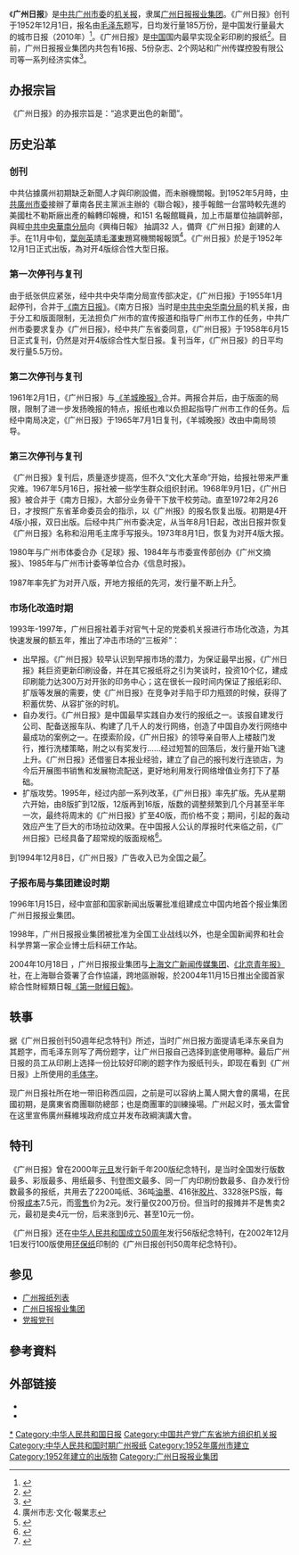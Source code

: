 {{Infobox Newspaper
| name = 广州日报<br>Guangzhou Daily
| image = [[文件:Guangzhou_Daily.jpg|220px]]
| caption =2018年6月28日《广州日报》头版 
| type = [[机关报|机关报]]、[[日報|日報]]
| format = [[大报|大报]]
| owners = [[广州日报报业集团|广州日报报业集团]]
| publisher =广州日报社
| foundation = 1952年12月1日
| political = 
| language = [[简体中文|简体中文]]
| price = [[人民币|人民币]]2元
| headquarters = {{CHN}}[[广东省|广东省]][[广州市|广州市]]海珠区阅江中路366号广报中心
| circulation = 185万份
| issn        =
| CN          = 44-0010
| website = [http://gzdaily.dayoo.com/ 广州日报]
}}
《'''广州日报'''》是[[中共广州市委|中共广州市委]]的[[机关报|机关报]]，隶属[[广州日报报业集团|广州日报报业集团]]。《广州日报》创刊于1952年12月1日，报名由[[毛泽东|毛泽东]]题写，日均发行量185万份，是中国发行量最大的城市日报（2010年）<ref name=fxl>{{cite news|url=https://www.jzwcom.com/jzw/e1/1176.html|title=中国报纸发行量排行榜|publisher=记者网|date=|accessdate=2018-05-28|archive-date=2018-06-12|archive-url=https://web.archive.org/web/20180612141658/https://www.jzwcom.com/jzw/e1/1176.html|dead-url=no}}</ref>。《广州日报》是[[中华人民共和国|中国]]国内最早实现全彩印刷的报纸<ref>{{cite news|url=http://news.sina.com.cn/c/2008-09-12/154616281898.shtml|title=《广州日报》简介|publisher=新浪網|date=2008-09-12|accessdate=2013-05-17|archive-date=2013-11-04|archive-url=https://web.archive.org/web/20131104064931/http://news.sina.com.cn/c/2008-09-12/154616281898.shtml|dead-url=no}}</ref>。目前，广州日报报业集团内共包有16报、5份杂志、2个网站和广州传媒控股有限公司等一系列经济实体<ref>{{Cite web|url=http://finance.sina.com.cn/roll/20100118/04077259225.shtml|title=解密广州日报企业化经营_滚动新闻_新浪财经_新浪网|accessdate=2017-07-14|work=finance.sina.com.cn|archive-date=2017-07-29|archive-url=https://web.archive.org/web/20170729003954/http://finance.sina.com.cn/roll/20100118/04077259225.shtml|dead-url=no}}</ref>。

== 办报宗旨 ==
《广州日报》的办报宗旨是：“追求更出色的新聞”。

== 历史沿革 ==

=== 创刊 ===
中共佔據廣州初期缺乏新聞人才與印刷設備，而未辦機關報。到1952年5月時，[[中共广州市委|中共廣州市委]]接辦了華南各民主黨派主辦的《聯合報》，接手報館一台當時較先進的美國杜不勒斯廠出產的輪轉印報機，和151 名報館職員，加上市屬單位抽調幹部，與經[[中共中央华南分局|中共中央華南分局]]向《興梅日報》 抽調32 人，備齊《广州日报》創建的人手。在11月中旬，[[葉劍英|葉劍英]]請[[毛澤東|毛澤東]]題寫機關報報頭<ref>廣州市志·文化·報業志</ref>。《广州日报》於是于1952年12月1日正式出版，為对开4版综合性大型日报。

=== 第一次停刊与复刊 ===
由于纸张供应紧张，经中共中央华南分局宣传部决定，《广州日报》于1955年1月起停刊，合并于[[南方日报|《南方日报》]]。《南方日报》当时是[[中共中央华南分局|中共中央华南分局]]的机关报，由于分工和版面限制，无法担负广州市的宣传报道和指导广州市工作的任务，中共广州市委要求复办《广州日报》，经中共广东省委同意，《广州日报》于1958年6月15日正式复刊，仍然是对开4版综合性大型日报。复刊当年，《广州日报》的日平均发行量5.5万份。

=== 第二次停刊与复刊 ===
1961年2月1日，《广州日报》与[[羊城晚报|《羊城晚报》]]合并。两报合并后，由于版面的局限，限制了进一步发扬晚报的特点，报纸也难以负担起指导广州市工作的任务。后经中南局决定，《广州日报》于1965年7月1日复刊，《羊城晚报》改由中南局领导。

=== 第三次停刊与复刊 ===
《广州日报》复刊后，质量逐步提高，但不久“文化大革命”开始，给报社带来严重灾难。1967年5月16日，报社被一些学生群众组织封闭。1968年9月1日，《广州日报》被合并于《南方日报》，大部分业务骨干下放干校劳动。直至1972年2月26日，才按照广东省革命委员会的指示，以《广州报》的报名恢复出版。初期是4开4版小报，双日出版。后经中共广州市委决定，从当年8月1日起，改出日报并恢复《广州日报》名称和沿用毛主席手写报头。1973年8月1日，恢复为对开4版大报。

1980年与广州市体委合办《足球》报、1984年与市委宣传部创办《广州文摘报》、1985年与广州市计委等单位合办《信息时报》。

1987年率先扩为对开八版，开地方报纸的先河，发行量不断上升<ref>{{Cite web|url=http://www.gzzxws.gov.cn/gzws/gzws/ml/69_1_1_1/200911/t20091130_16198_4.htm|title=《广州日报》的三落三起|accessdate=2017-08-22|work=www.gzzxws.gov.cn|archive-date=2017-08-22|archive-url=https://web.archive.org/web/20170822220940/http://www.gzzxws.gov.cn/gzws/gzws/ml/69_1_1_1/200911/t20091130_16198_4.htm|dead-url=no}}</ref>。

=== 市场化改造时期 ===
1993年-1997年，广州日报社着手对官气十足的党委机关报进行市场化改造，为其快速发展的额五年，推出了冲击市场的“三板斧”：

* 出早报。《广州日报》较早认识到早报市场的潜力，为保证最早出报，《广州日报》耗巨资更新印刷设备，并在其它报纸将之引为笑谈时，投资10个亿，建成印刷能力达300万对开张的印务中心；这在很长一段时间内保证了报纸彩印、扩版等发展的需要，使《广州日报》在竞争对手陷于印力瓶颈的时候，获得了积蓄优势、从容扩张的时机。
* 自办发行。《广州日报》是中国最早实践自办发行的报纸之一。该报自建发行公司、配备送报车队、构建了几千人的发行网络，创造了中国自办发行网络中最成功的案例之一。在摸索阶段，《广州日报》的领导亲自带人上楼敲门发行，推行洗楼策略，附之以有奖发行……经过短暂的回落后，发行量开始飞速上升。《广州日报》还借鉴日本报业经验，建立了自己的报刊发行连锁店，为今后开展图书销售和发展物流配送，更好地利用发行网络增值业务打下了基础。
* 扩版攻势。1995年，经过内部一系列改革，《广州日报》率先扩版。先从星期六开始，由8版扩到12版，12版再到16版，版数的调整频繁到几个月甚至半年一次，最终将周末的《广州日报》扩至40版，而价格不变；期间，引起的轰动效应产生了巨大的市场拉动效果。在中国报人公认的厚报时代来临之前，《广州日报》已经具备了超常规的版面规格<ref>{{Cite web|url=http://mall.cnki.net/magazine/Article/ZGJZ200411033.htm|title=《逆水行舟——广州报业之竞争回顾》|accessdate=2017-07-28|author=周燕群 幸培瑜|date=2004年|work=|publisher=《中国记者》杂志|archive-date=2017-07-29|archive-url=https://web.archive.org/web/20170729002842/http://mall.cnki.net/magazine/Article/ZGJZ200411033.htm|dead-url=no}}</ref>。

到1994年12月8日，《广州日报》广告收入已为全国之最<ref>{{Cite web|url=http://www.people.com.cn/GB/14677/22100/41491/41503/3035985.html|title=第五章　广州日报报业集团的探索与实践（一）--传媒--人民网|accessdate=2017-07-28|work=www.people.com.cn|archive-date=2017-07-29|archive-url=https://web.archive.org/web/20170729005807/http://www.people.com.cn/GB/14677/22100/41491/41503/3035985.html|dead-url=no}}</ref>。

=== 子报布局与集团建设时期 ===
1996年1月15日，经中宣部和国家新闻出版署批准组建成立中国内地首个报业集团广州日报报业集团。

1998年，广州日报报业集团被批准为全国工业战线以外，也是全国新闻界和社会科学界第一家企业博士后科研工作站。

2004年10月18日 ，广州日报报业集团与[[上海文广新闻传媒集团|上海文广新闻传媒集团]]、[[北京青年报|《北京青年报》]]社，在上海聯合簽署了合作協議，跨地區辦報，於2004年11月15日推出全國首家綜合性財經類日報[[第一财经日报|《第一財經日報》]]。

== 轶事 ==
据《广州日报创刊50週年纪念特刊》所述，当时广州日报方面提请毛泽东亲自为其题字，而毛泽东则写了两份题字，让广州日报自己选择到底使用哪种。最后广州日报的员工从印刷上选择一份比较好印刷的题字作为报纸刊头，即现在看到《广州日报》上所使用的[[毛体字|毛体字]]。

现广州日报社所在地一带旧称西瓜园，之前是可以容纳上萬人開大會的廣場，在民國初期，是廣東省商團聯防總部；也是商團軍的訓練操場。广州起义时，張太雷曾在这里宣佈廣州蘇維埃政府成立并发布政綱演講大會。

== 特刊 ==
《广州日报》曾在2000年[[元旦|元旦]]发行新千年200版纪念特刊，是当时全国发行版数最多、彩版最多、用纸最多、刊登图文最多、同一厂内印刷份数最多、自办发行份数最多的报纸，共用去了2200吨纸、36吨[[油墨|油墨]]、416张[[胶片|胶片]]、3328张PS版，每份报[[成本|成本]]7.5元，而[[零售|零售]]价为2元。发行量仅200万份。但当时的报摊并不是售卖2元，最初是卖4元一份，后来涨到6元、甚至10元一份。

《广州日报》还在[[中华人民共和国国庆节|中华人民共和国成立50周年]]发行56版纪念特刊，在2002年12月1日发行100版使用[[环保纸|环保纸]]印制的《广州日报创刊50周年纪念特刊》。

== 参见 ==
* [[广州报纸列表|广州报纸列表]]
* [[广州日报报业集团|广州日报报业集团]]
* [[党报党刊|党报党刊]]

== 參考資料 ==
{{Reflist}}

== 外部链接 ==
* {{官網|http://gzdaily.dayoo.com/|广州日报 - 大洋网}}
* {{官網|http://www.gdgzrb.com/|广东广州日报传媒股份有限公司}}

{{广州报刊业}}
{{广州日报报业集团}}
[[Category:广州日报|*]]
[[Category:中华人民共和国日报|Category:中华人民共和国日报]]
[[Category:中国共产党广东省地方组织机关报|Category:中国共产党广东省地方组织机关报]]
[[Category:中华人民共和国时期广州报纸|Category:中华人民共和国时期广州报纸]]
[[Category:1952年廣州市建立|Category:1952年廣州市建立]]
[[Category:1952年建立的出版物|Category:1952年建立的出版物]]
[[Category:广州日报报业集团|Category:广州日报报业集团]]